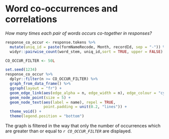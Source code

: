 
# Word co-occurrences and correlations {-}

*How many times each pair of words occurs co-together in responses?*

```r
response_co_occur <- response.tokens %>%
  mutate(uniq_id = paste(formNameRecode, Month, recordId, sep = "-")) %>% 
  widyr::pairwise_count(word_stem, uniq_id,sort = TRUE, upper = FALSE)
```

```r
CO_OCCUR_FILTER <- 50L
```

```r
set.seed(1234)
response_co_occur %>%
  dplyr::filter(n >= CO_OCCUR_FILTER) %>%
  graph_from_data_frame() %>%
  ggraph(layout = "fr") +
  geom_edge_link(aes(edge_alpha = n, edge_width = n), edge_colour = "cyan4") +
  geom_node_point(size = 5) +
  geom_node_text(aes(label = name), repel = TRUE, 
                 point.padding = unit(0.2, "lines")) +
  theme_void() +
  theme(legend.position = "bottom")
```

The graph is filtered in the way that only the number of occurrences which are
greater than or equal to *`r CO_OCCUR_FILTER`* are displayed.

